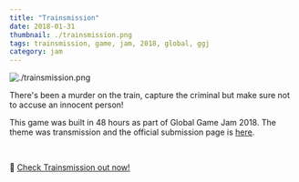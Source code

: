 ```yaml
---
title: "Trainsmission"
date: 2018-01-31
thumbnail: ./trainsmission.png
tags: trainsmission, game, jam, 2018, global, ggj
category: jam
---
```


![./trainsmission.png](./trainsmission.png)

There's been a murder on the train, capture the criminal but make sure not to accuse an innocent person!

This game was built in 48 hours as part of Global Game Jam 2018. The theme was transmission and the official submission page is [here](https://globalgamejam.org/2018/games/trainsmission-0).

<br />

🚂 [Check Trainsmission out now!](https://www.trainsmission.com/)

<br />
